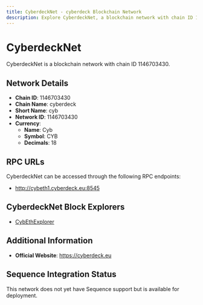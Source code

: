 ```yaml
--- 
title: CyberdeckNet - cyberdeck Blockchain Network
description: Explore CyberdeckNet, a blockchain network with chain ID 1146703430. Learn about its native currency, Cyb, and how to interact with the network.
---
```


# CyberdeckNet

CyberdeckNet is a blockchain network with chain ID 1146703430.

## Network Details

- **Chain ID**: 1146703430
- **Chain Name**: cyberdeck
- **Short Name**: cyb
- **Network ID**: 1146703430
- **Currency**: 
  - **Name**: Cyb
  - **Symbol**: CYB
  - **Decimals**: 18

## RPC URLs

CyberdeckNet can be accessed through the following RPC endpoints:

- http://cybeth1.cyberdeck.eu:8545

## CyberdeckNet Block Explorers

- [CybEthExplorer](http://cybeth1.cyberdeck.eu:8000)

## Additional Information

- **Official Website**: https://cyberdeck.eu

## Sequence Integration Status

This network does not yet have Sequence support but is available for deployment.
